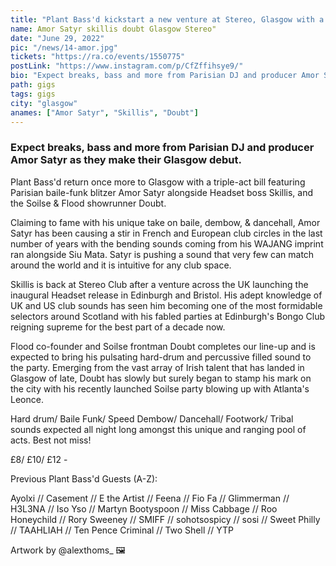 ---
title: "Plant Bass'd kickstart a new venture at Stereo, Glasgow with a 3 way bill"
name: Amor Satyr skillis doubt Glasgow Stereo"
date: "June 29, 2022"
pic: "/news/14-amor.jpg"
tickets: "https://ra.co/events/1550775"
postLink: "https://www.instagram.com/p/CfZffihsye9/"
bio: "Expect breaks, bass and more from Parisian DJ and producer Amor Satyr as they make their Glasgow debut"
path: gigs
tags: gigs
city: "glasgow"
anames: ["Amor Satyr", "Skillis", "Doubt"]
---

### Expect breaks, bass and more from Parisian DJ and producer Amor Satyr as they make their Glasgow debut.

Plant Bass'd return once more to Glasgow with a triple-act bill featuring Parisian baile-funk blitzer Amor Satyr alongside Headset boss Skillis, and the Soilse & Flood showrunner Doubt.

Claiming to fame with his unique take on baile, dembow, & dancehall, Amor Satyr has been causing a stir in French and European club circles in the last number of years with the bending sounds coming from his WAJANG imprint ran alongside Siu Mata. Satyr is pushing a sound that very few can match around the world and it is intuitive for any club space.

Skillis is back at Stereo Club after a venture across the UK launching the inaugural Headset release in Edinburgh and Bristol. His adept knowledge of UK and US club sounds has seen him becoming one of the most formidable selectors around Scotland with his fabled parties at Edinburgh's Bongo Club reigning supreme for the best part of a decade now.

Flood co-founder and Soilse frontman Doubt completes our line-up and is expected to bring his pulsating hard-drum and percussive filled sound to the party. Emerging from the vast array of Irish talent that has landed in Glasgow of late, Doubt has slowly but surely began to stamp his mark on the city with his recently launched Soilse party blowing up with Atlanta's Leonce.

Hard drum/ Baile Funk/ Speed Dembow/ Dancehall/ Footwork/ Tribal sounds expected all night long amongst this unique and ranging pool of acts. Best not miss!

£8/ £10/ £12 - <HoverLink url="ra.co/events/1550775" external />

Previous Plant Bass'd Guests (A-Z):

Ayolxi // Casement // E the Artist // Feena // Fio Fa // Glimmerman // H3L3NA // Iso Yso // Martyn Bootyspoon // Miss Cabbage // Roo Honeychild // Rory Sweeney // SMIFF // sohotsospicy // sosi // Sweet Philly // TAAHLIAH // Ten Pence Criminal // Two Shell // YTP

Artwork by @alexthoms\_ 🖼
